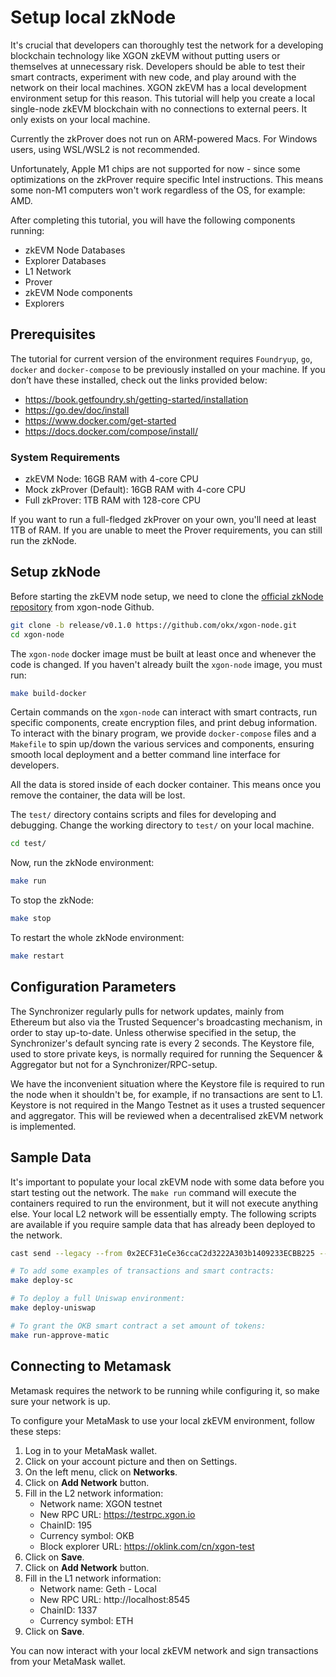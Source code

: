 # Setup local zkNode
It's crucial that developers can thoroughly test the network for a developing blockchain technology like XGON zkEVM without putting users or themselves at unnecessary risk. Developers should be able to test their smart contracts, experiment with new code, and play around with the network on their local machines.
XGON zkEVM has a local development environment setup for this reason. This tutorial will help you create a local single-node zkEVM blockchain with no connections to external peers. It only exists on your local machine.

<Tip title="CAUTION">Currently the zkProver does not run on ARM-powered Macs. For Windows users, using WSL/WSL2 is not recommended.

Unfortunately, Apple M1 chips are not supported for now - since some optimizations on the zkProver require specific Intel instructions. This means some non-M1 computers won't work regardless of the OS, for example: AMD.</Tip>

After completing this tutorial, you will have the following components running:
- zkEVM Node Databases
- Explorer Databases
- L1 Network
- Prover
- zkEVM Node components
- Explorers

## Prerequisites
The tutorial for current version of the environment requires `Foundryup`, `go`, `docker` and `docker-compose` to be previously installed on your machine. If you don’t have these installed, check out the links provided below:
- https://book.getfoundry.sh/getting-started/installation
- https://go.dev/doc/install
- https://www.docker.com/get-started
- https://docs.docker.com/compose/install/

### System Requirements
- zkEVM Node: 16GB RAM with 4-core CPU
- Mock zkProver (Default): 16GB RAM with 4-core CPU
- Full zkProver: 1TB RAM with 128-core CPU

If you want to run a full-fledged zkProver on your own, you'll need at least 1TB of RAM. If you are unable to meet the Prover requirements, you can still run the zkNode.

## Setup zkNode
Before starting the zkEVM node setup, we need to clone the [official zkNode repository](https://github.com/okx/xgon-node "official zkNode repository") from xgon-node Github.

```bash
git clone -b release/v0.1.0 https://github.com/okx/xgon-node.git
cd xgon-node
```

The `xgon-node` docker image must be built at least once and whenever the code is changed. If you haven't already built the `xgon-node` image, you must run:
```bash
make build-docker
```

Certain commands on the `xgon-node` can interact with smart contracts, run specific components, create encryption files, and print debug information.
To interact with the binary program, we provide `docker-compose` files and a `Makefile` to spin up/down the various services and components, ensuring smooth local deployment and a better command line interface for developers.

<Tip title="Note">All the data is stored inside of each docker container. This means once you remove the container, the data will be lost.</Tip>

The `test/` directory contains scripts and files for developing and debugging. Change the working directory to `test/` on your local machine.
```bash
cd test/
```
Now, run the zkNode environment:
```bash
make run
```
To stop the zkNode:
```bash
make stop
```
To restart the whole zkNode environment:
```bash
make restart
``` 

## Configuration Parameters
The Synchronizer regularly pulls for network updates, mainly from Ethereum but also via the Trusted Sequencer's broadcasting mechanism, in order to stay up-to-date. Unless otherwise specified in the setup, the Synchronizer's default syncing rate is every 2 seconds.
The Keystore file, used to store private keys, is normally required for running the Sequencer & Aggregator but not for a Synchronizer/RPC-setup.

<Tip title="Note">We have the inconvenient situation where the Keystore file is required to run the node when it shouldn't be, for example, if no transactions are sent to L1. Keystore is not required in the Mango Testnet as it uses a trusted sequencer and aggregator.
This will be reviewed when a decentralised zkEVM network is implemented.</Tip>

## Sample Data
It's important to populate your local zkEVM node with some data before you start testing out the network. The `make run` command will execute the containers required to run the environment, but it will not execute anything else. Your local L2 network will be essentially empty.
The following scripts are available if you require sample data that has already been deployed to the network.
```bash
cast send --legacy --from 0x2ECF31eCe36ccaC2d3222A303b1409233ECBB225 --private-key 0xde3ca643a52f5543e84ba984c4419ff40dbabd0e483c31c1d09fee8168d68e38 --rpc-url http://127.0.0.1:8123 0xC949254d682D8c9ad5682521675b8F43b102aec4 --value 10ether

# To add some examples of transactions and smart contracts:
make deploy-sc

# To deploy a full Uniswap environment:
make deploy-uniswap

# To grant the OKB smart contract a set amount of tokens:
make run-approve-matic
``` 

## Connecting to Metamask
<Tip title="Note">Metamask requires the network to be running while configuring it, so make sure your network is up.</Tip>

To configure your MetaMask to use your local zkEVM environment, follow these steps:  

1. Log in to your MetaMask wallet.
2. Click on your account picture and then on Settings.
3. On the left menu, click on **Networks**.
4. Click on **Add Network** button.
5. Fill in the L2 network information:
    - Network name: XGON testnet
    - New RPC URL: https://testrpc.xgon.io
    - ChainID: 195
    - Currency symbol: OKB
    - Block explorer URL: https://oklink.com/cn/xgon-test
6. Click on **Save**.
7. Click on **Add Network** button.
8. Fill in the L1 network information:
    - Network name: Geth - Local
    - New RPC URL: http://localhost:8545
    - ChainID: 1337
    - Currency symbol: ETH
9. Click on **Save**.

You can now interact with your local zkEVM network and sign transactions from your MetaMask wallet.